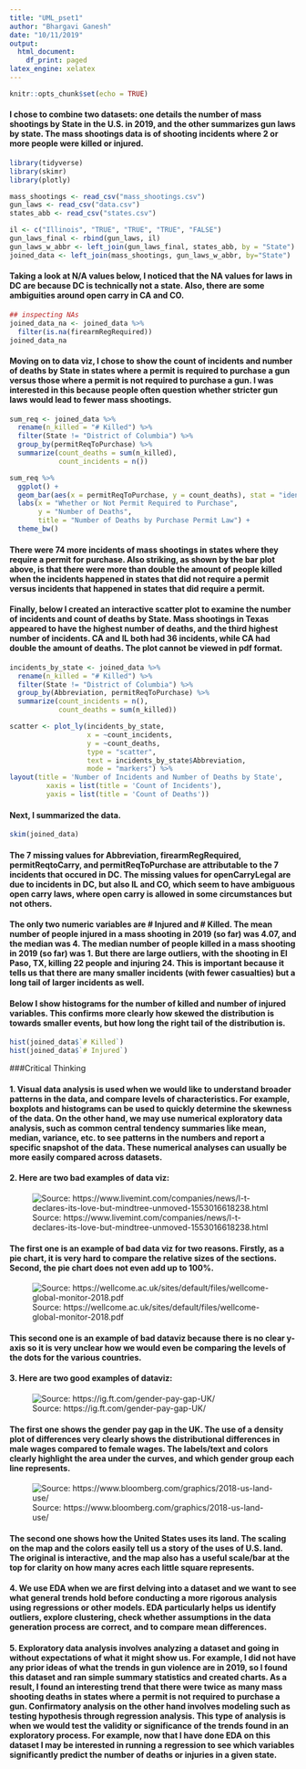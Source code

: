 ```yaml
---
title: "UML_pset1"
author: "Bhargavi Ganesh"
date: "10/11/2019"
output:
  html_document:
    df_print: paged
latex_engine: xelatex
---
```


```r
knitr::opts_chunk$set(echo = TRUE)
```

#### I chose to combine two datasets: one details the number of mass shootings by State in the U.S. in 2019, and the other summarizes gun laws by state. The mass shootings data is of shooting incidents where 2 or more people were killed or injured.

```r
library(tidyverse)
library(skimr)
library(plotly)

mass_shootings <- read_csv("mass_shootings.csv")
gun_laws <- read_csv("data.csv")
states_abb <- read_csv("states.csv")

il <- c("Illinois", "TRUE", "TRUE", "TRUE", "FALSE")
gun_laws_final <- rbind(gun_laws, il)
gun_laws_w_abbr <- left_join(gun_laws_final, states_abb, by = "State")
joined_data <- left_join(mass_shootings, gun_laws_w_abbr, by="State")
```

#### Taking a look at N/A values below, I noticed that the NA values for laws in DC are because DC is technically not a state. Also, there are some ambiguities around open carry in CA and CO. 

```r
## inspecting NAs
joined_data_na <- joined_data %>%
  filter(is.na(firearmRegRequired))
joined_data_na
```

#### Moving on to data viz, I chose to show the count of incidents and number of deaths by State in states where a permit is required to purchase a gun versus those where a permit is not required to purchase a gun. I was interested in this because people often question whether stricter gun laws would lead to fewer mass shootings.

```r
sum_req <- joined_data %>%
  rename(n_killed = "# Killed") %>%
  filter(State != "District of Columbia") %>%
  group_by(permitReqToPurchase) %>%
  summarize(count_deaths = sum(n_killed),
            count_incidents = n())

sum_req %>%
  ggplot() +
  geom_bar(aes(x = permitReqToPurchase, y = count_deaths), stat = "identity") +
  labs(x = "Whether or Not Permit Required to Purchase",
       y = "Number of Deaths",
       title = "Number of Deaths by Purchase Permit Law") +
  theme_bw()

```
#### There were 74 more incidents of mass shootings in states where they require a permit for purchase. Also striking, as shown by the bar plot above, is that there were more than double the amount of people killed when the incidents happened in states that did not require a permit versus incidents that happened in states that did require a permit.

#### Finally, below I created an interactive scatter plot to examine the number of incidents and count of deaths by State. Mass shootings in Texas appeared to have the highest number of deaths, and the third highest number of incidents. CA and IL both had 36 incidents, while CA had double the amount of deaths. The plot cannot be viewed in pdf format.

```r
incidents_by_state <- joined_data %>%
  rename(n_killed = "# Killed") %>%
  filter(State != "District of Columbia") %>%
  group_by(Abbreviation, permitReqToPurchase) %>%
  summarize(count_incidents = n(),
            count_deaths = sum(n_killed)) 

scatter <- plot_ly(incidents_by_state,
                   x = ~count_incidents,
                   y = ~count_deaths, 
                   type = "scatter", 
                   text = incidents_by_state$Abbreviation, 
                   mode = "markers") %>%
layout(title = 'Number of Incidents and Number of Deaths by State',
         xaxis = list(title = 'Count of Incidents'),
         yaxis = list(title = 'Count of Deaths'))
```
#### Next, I summarized the data.
```r
skim(joined_data)
```

#### The 7 missing values for Abbreviation, firearmRegRequired, permitReqtoCarry, and permitReqToPurchase are attributable to the 7 incidents that occured in DC. The missing values for openCarryLegal are due to incidents in DC, but also IL and CO, which seem to have ambiguous open carry laws, where open carry is allowed in some circumstances but not others.

#### The only two numeric variables are # Injured and # Killed. The mean number of people injured in a mass shooting in 2019 (so far) was 4.07, and the median was 4. The median number of people killed in a mass shooting in 2019 (so far) was 1. But there are large outliers, with the shooting in El Paso, TX, killing 22 people and injuring 24. This is important because it tells us that there are many smaller incidents (with fewer casualties) but a long tail of larger incidents as well.

#### Below I show histograms for the number of killed and number of injured variables. This confirms more clearly how skewed the distribution is towards smaller events, but how long the right tail of the distribution is. 

```r
hist(joined_data$`# Killed`)
hist(joined_data$`# Injured`)
```

###Critical Thinking

#### 1. Visual data analysis is used when we would like to understand broader patterns in the data, and compare levels of characteristics. For example, boxplots and histograms can be used to quickly determine the skewness of the data. On the other hand, we may use numerical exploratory data analysis, such as common central tendency summaries like mean, median, variance, etc. to see patterns in the numbers and report a specific snapshot of the data. These numerical analyses can usually be more easily compared across datasets.  

#### 2. Here are two bad examples of data viz:

![Source: https://www.livemint.com/companies/news/l-t-declares-its-love-but-mindtree-unmoved-1553016618238.html](bad_dataviz.jpg)

#### The first one is an example of bad data viz for two reasons. Firstly, as a pie chart, it is very hard to compare the relative sizes of the sections. Second, the pie chart does not even add up to 100%.

![Source: https://wellcome.ac.uk/sites/default/files/wellcome-global-monitor-2018.pdf](bad_dataviz2.jpg)

#### This second one is an example of bad dataviz because there is no clear y-axis so it is very unclear how we would even be comparing the levels of the dots for the various countries. 

#### 3. Here are two good examples of dataviz:

![Source: https://ig.ft.com/gender-pay-gap-UK/](s-curve-web-M.svg)

#### The first one shows the gender pay gap in the UK. The use of a density plot of differences very clearly shows the distributional differences in male wages compared to female wages. The labels/text and colors clearly highlight the area under the curves, and which gender group each line represents.

![Source: https://www.bloomberg.com/graphics/2018-us-land-use/](land.png)

#### The second one shows how the United States uses its land. The scaling on the map and the colors easily tell us a story of the uses of U.S. land. The original is interactive, and the map also has a useful scale/bar at the top for clarity on how many acres each little square represents.

#### 4. We use EDA when we are first delving into a dataset and we want to see what general trends hold before conducting a more rigorous analysis using regressions or other models. EDA particularly helps us identify outliers, explore clustering, check whether assumptions in the data generation process are correct, and to compare mean differences.

#### 5. Exploratory data analysis involves analyzing a dataset and going in without expectations of what it might show us. For example, I did not have any prior ideas of what the trends in gun violence are in 2019, so I found this dataset and ran simple summary statistics and created charts. As a result, I found an interesting trend that there were twice as many mass shooting deaths in states where a permit is not required to purchase a gun. Confirmatory analysis on the other hand involves modeling such as testing hypothesis through regression analysis. This type of analysis is when we would test the validity or significance of the trends found in an exploratory process. For example, now that I have done EDA on this dataset I may be interested in running a regression to see which variables significantly predict the number of deaths or injuries in a given state.
